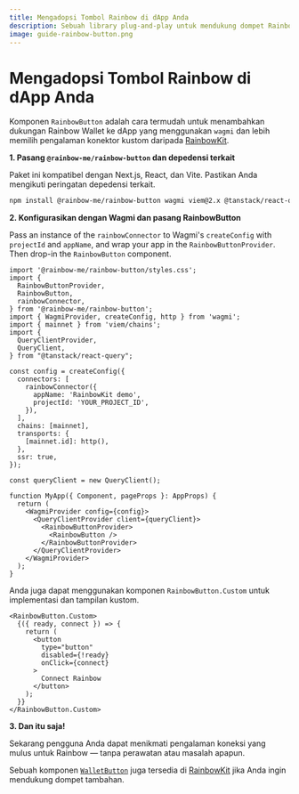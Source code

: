 ```yaml
---
title: Mengadopsi Tombol Rainbow di dApp Anda
description: Sebuah library plug-and-play untuk mendukung dompet Rainbow di dApp Anda
image: guide-rainbow-button.png
---
```


# Mengadopsi Tombol Rainbow di dApp Anda

Komponen `RainbowButton` adalah cara termudah untuk menambahkan dukungan Rainbow Wallet ke dApp yang menggunakan `wagmi` dan lebih memilih pengalaman konektor kustom daripada [RainbowKit](https://www.rainbowkit.com/docs/installation).

**1. Pasang `@rainbow-me/rainbow-button` dan depedensi terkait**

Paket ini kompatibel dengan Next.js, React, dan Vite. Pastikan Anda mengikuti peringatan depedensi terkait.

```bash
npm install @rainbow-me/rainbow-button wagmi viem@2.x @tanstack/react-query
```

**2. Konfigurasikan dengan Wagmi dan pasang RainbowButton**

Pass an instance of the `rainbowConnector` to Wagmi's `createConfig` with `projectId` and `appName`, and wrap your app in the `RainbowButtonProvider`. Then drop-in the `RainbowButton` component.

```tsx
import '@rainbow-me/rainbow-button/styles.css';
import {
  RainbowButtonProvider,
  RainbowButton,
  rainbowConnector,
} from '@rainbow-me/rainbow-button';
import { WagmiProvider, createConfig, http } from 'wagmi';
import { mainnet } from 'viem/chains';
import {
  QueryClientProvider,
  QueryClient,
} from "@tanstack/react-query";

const config = createConfig({
  connectors: [
    rainbowConnector({
      appName: 'RainbowKit demo',
      projectId: 'YOUR_PROJECT_ID',
    }),
  ],
  chains: [mainnet],
  transports: {
    [mainnet.id]: http(),
  },
  ssr: true,
});

const queryClient = new QueryClient();

function MyApp({ Component, pageProps }: AppProps) {
  return (
    <WagmiProvider config={config}>
      <QueryClientProvider client={queryClient}>
        <RainbowButtonProvider>
          <RainbowButton />
        </RainbowButtonProvider>
      </QueryClientProvider>
    </WagmiProvider>
  );
}
```

Anda juga dapat menggunakan komponen `RainbowButton.Custom` untuk implementasi dan tampilan kustom.

```tsx
<RainbowButton.Custom>
  {({ ready, connect }) => {
    return (
      <button
        type="button"
        disabled={!ready}
        onClick={connect}
      >
        Connect Rainbow
      </button>
    );
  }}
</RainbowButton.Custom>
```

**3. Dan itu saja!**

Sekarang pengguna Anda dapat menikmati pengalaman koneksi yang mulus untuk Rainbow — tanpa perawatan atau masalah apapun.

Sebuah komponen [`WalletButton`](https://www.rainbowkit.com/docs/wallet-button) juga tersedia di [RainbowKit](https://www.rainbowkit.com/docs/installation) jika Anda ingin mendukung dompet tambahan.
